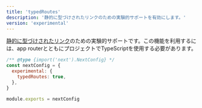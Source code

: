 ```yaml
---
title: 'typedRoutes'
description: '静的に型づけされたリンクのための実験的サポートを有効にします。'
version: 'experimental'
---
```


[静的に型づけされたリンク](/docs/app/api-reference/config/typescript#statically-typed-links)のための実験的サポートです。この機能を利用するには、app routerとともにプロジェクトでTypeScriptを使用する必要があります。

```js title="next.config.js"
/** @type {import('next').NextConfig} */
const nextConfig = {
  experimental: {
    typedRoutes: true,
  },
}

module.exports = nextConfig
```
